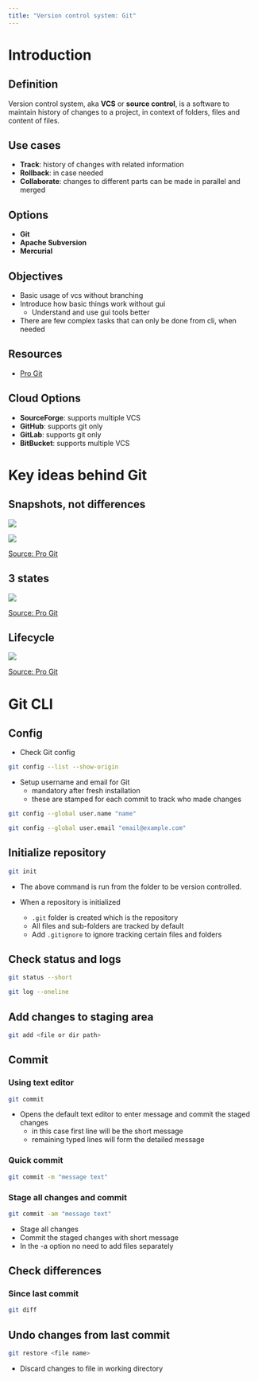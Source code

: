 ```yaml
---
title: "Version control system: Git"
---
```


# Introduction

## Definition

::: {.block .div data-latex=""}
Version control system, aka **VCS** or **source control**, is a software to maintain history of changes to a project, in context of folders, files and content of files.
:::

## Use cases

- **Track**: history of changes with related information
- **Rollback**: in case needed
- **Collaborate**: changes to different parts can be made in parallel and merged

## Options

- **Git**
- **Apache Subversion**
- **Mercurial**

## Objectives

- Basic usage of vcs without branching
- Introduce how basic things work without gui
    - Understand and use gui tools better
- There are few complex tasks that can only be done from cli, when needed

## Resources

- [Pro Git](https://git-scm.com/book/en/v2)

## Cloud Options

- **SourceForge**: supports multiple VCS
- **GitHub**: supports git only
- **GitLab**: supports git only
- **BitBucket**: supports multiple VCS


# Key ideas behind Git

## Snapshots, not differences {.shrink .smaller}

![](../../../resources/images/git/deltas.png)

![](../../../resources/images/git/snapshots.png)

[Source: Pro Git](https://git-scm.com/book/en/v2)

## 3 states {.shrink}

![](../../../resources/images/git/areas.png)

[Source: Pro Git](https://git-scm.com/book/en/v2)

## Lifecycle

![](../../../resources/images/git/lifecycle.png)

[Source: Pro Git](https://git-scm.com/book/en/v2)

# Git CLI

## Config

- Check Git config

```bash
git config --list --show-origin
```

- Setup username and email for Git
  - mandatory after fresh installation
  - these are stamped for each commit to track who made changes

```bash
git config --global user.name "name"
```

```bash
git config --global user.email "email@example.com"
```

## Initialize repository

```bash
git init
```

- The above command is run from the folder to be version controlled.

- When a repository is initialized
    - `.git` folder is created which is the repository
    - All files and sub-folders are tracked by default
    - Add `.gitignore` to ignore tracking certain files and folders

## Check status and logs

```bash
git status --short
```

```bash
git log --oneline
```

## Add changes to staging area

```bash
git add <file or dir path>
```

## Commit

### Using text editor

```bash
git commit
```

- Opens the default text editor to enter message and commit the staged changes
    - in this case first line will be the short message
    - remaining typed lines will form the detailed message

### Quick commit

```bash
git commit -m "message text"
```

### Stage all changes and commit

```bash
git commit -am "message text"
```

- Stage all changes
- Commit the staged changes with short message
- In the -a option no need to add files separately

## Check differences

### Since last commit

```bash
git diff
```

## Undo changes from last commit

```bash
git restore <file name>
```
- Discard changes to file in working directory
